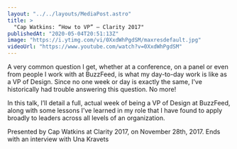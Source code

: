 ```yaml
---
layout: "../../layouts/MediaPost.astro"
title: >
  "Cap Watkins: “How to VP” — Clarity 2017"
publishedAt: "2020-05-04T20:51:13Z"
image: "https://i.ytimg.com/vi/0XxdWhPgdSM/maxresdefault.jpg"
videoUrl: "https://www.youtube.com/watch?v=0XxdWhPgdSM"
---
```


A very common question I get, whether at a conference, on a panel or even from people I work with at BuzzFeed, is what my day-to-day work is like as a VP of Design. Since no one week or day is exactly the same, I've historically had trouble answering this question. No more!

In this talk, I’ll detail a full, actual week of being a VP of Design at BuzzFeed, along with some lessons I’ve learned in my role that I have found to apply broadly to leaders across all levels of an organization.

Presented by Cap Watkins at Clarity 2017, on November 28th, 2017. Ends with an interview with Una Kravets
